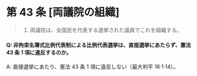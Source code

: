 # 第 43 条 [両議院の組織]

> 1. 両議院は、全国民を代表する選挙された議員でこれを組織する。

#### Q: 非拘束名簿式比例代表制による比例代表選挙は、直接選挙にあたらず、憲法 43 条 1 項に違反するのか。

A: 直接選挙にあたり、憲法 43 条 1 項に違反しない（最大判平 16·1·14）。
